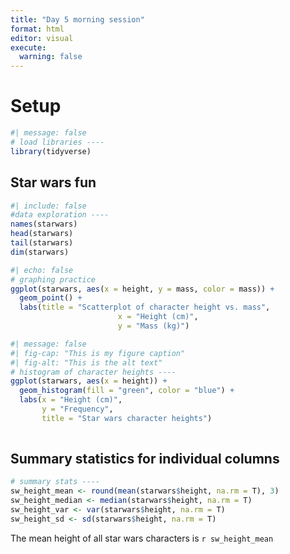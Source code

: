 ```yaml
---
title: "Day 5 morning session"
format: html
editor: visual
execute: 
  warning: false
---
```


# Setup

```r
#| message: false
# load libraries ----
library(tidyverse)
```

## Star wars fun

```r
#| include: false
#data exploration ----
names(starwars)
head(starwars)
tail(starwars)
dim(starwars)
```

```r
#| echo: false
# graphing practice
ggplot(starwars, aes(x = height, y = mass, color = mass)) +
  geom_point() + 
  labs(title = "Scatterplot of character height vs. mass",  
                        x = "Height (cm)",  
                        y = "Mass (kg)")
```

```r
#| message: false
#| fig-cap: "This is my figure caption"
#| fig-alt: "This is the alt text"
# histogram of character heights ----
ggplot(starwars, aes(x = height)) +
  geom_histogram(fill = "green", color = "blue") +
  labs(x = "Height (cm)", 
       y = "Frequency", 
       title = "Star wars character heights")
  
```

## Summary statistics for individual columns

```r
# summary stats ----
sw_height_mean <- round(mean(starwars$height, na.rm = T), 3)
sw_height_median <- median(starwars$height, na.rm = T)
sw_height_var <- var(starwars$height, na.rm = T)
sw_height_sd <- sd(starwars$height, na.rm = T)


```

The mean height of all star wars characters is `r sw_height_mean`
